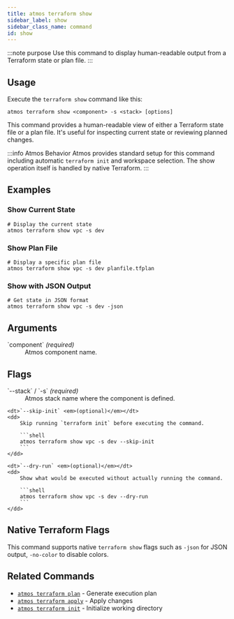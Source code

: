 ```yaml
---
title: atmos terraform show
sidebar_label: show
sidebar_class_name: command
id: show
---
```


:::note purpose
Use this command to display human-readable output from a Terraform state or plan file.
:::

<Screengrab title="atmos terraform show --help" slug="atmos-terraform-show--help" />

## Usage

Execute the `terraform show` command like this:

```shell
atmos terraform show <component> -s <stack> [options]
```

This command provides a human-readable view of either a Terraform state file or a plan file. It's useful for inspecting current state or reviewing planned changes.

:::info Atmos Behavior
Atmos provides standard setup for this command including automatic `terraform init` and workspace selection. The show operation itself is handled by native Terraform.
:::
## Examples

### Show Current State

```shell
# Display the current state
atmos terraform show vpc -s dev
```

### Show Plan File

```shell
# Display a specific plan file
atmos terraform show vpc -s dev planfile.tfplan
```

### Show with JSON Output

```shell
# Get state in JSON format
atmos terraform show vpc -s dev -json
```

## Arguments

<dl>
    <dt>`component` <em>(required)</em></dt>
    <dd>
        Atmos component name.
    </dd>
</dl>

## Flags

<dl>
    <dt>`--stack` / `-s` <em>(required)</em></dt>
    <dd>
        Atmos stack name where the component is defined.
    </dd>

    <dt>`--skip-init` <em>(optional)</em></dt>
    <dd>
        Skip running `terraform init` before executing the command.

        ```shell
        atmos terraform show vpc -s dev --skip-init
        ```
    </dd>

    <dt>`--dry-run` <em>(optional)</em></dt>
    <dd>
        Show what would be executed without actually running the command.

        ```shell
        atmos terraform show vpc -s dev --dry-run
        ```
    </dd>
</dl>

## Native Terraform Flags

This command supports native `terraform show` flags such as `-json` for JSON output, `-no-color` to disable colors.

## Related Commands

- [`atmos terraform plan`](/cli/commands/terraform/plan) - Generate execution plan
- [`atmos terraform apply`](/cli/commands/terraform/apply) - Apply changes
- [`atmos terraform init`](/cli/commands/terraform/init) - Initialize working directory
